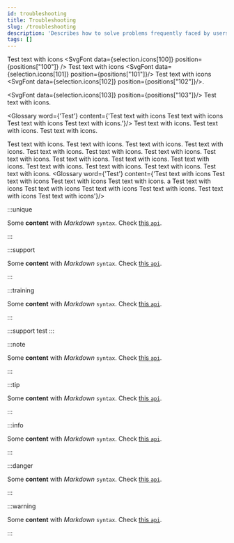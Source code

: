 ```yaml
---
id: troubleshooting
title: Troubleshooting
slug: /troubleshooting
description: 'Describes how to solve problems frequently faced by users'
tags: []
---
```




Test text with icons <SvgFont data={selection.icons[100]} position={positions["100"]} /> 
Test text with icons <SvgFont data={selection.icons[101]} position={positions["101"]}/> 
Test text with icons <SvgFont data={selection.icons[102]} position={positions["102"]}/>.

<SvgFont data={selection.icons[103]} position={positions["103"]}/> Test text with icons. 


<Glossary word={'Test'} content={'Test text with icons Test text with icons Test text with icons Test text with icons.'}/>  Test text with icons. Test text with icons. Test text with icons.

Test text with icons. Test text with icons. Test text with icons. Test text with icons. Test text with icons. Test text with icons. Test text with icons. Test text with icons. Test text with icons.
Test text with icons. Test text with icons. Test text with icons. Test text with icons. Test text with icons. Test text with icons. <Glossary word={'Test'} content={'Test text with icons Test text with icons Test text with icons Test text with icons. a Test text with icons Test text with icons Test text with icons Test text with icons. Test text with icons Test text with icons'}/>


:::unique 

Some **content** with _Markdown_ `syntax`. Check [this `api`](#).

:::

:::support 

Some **content** with _Markdown_ `syntax`. Check [this `api`](#).

:::

:::training 

Some **content** with _Markdown_ `syntax`. Check [this `api`](#).

:::


:::support
  test
:::

:::note

Some **content** with _Markdown_ `syntax`. Check [this `api`](#).

:::

:::tip

Some **content** with _Markdown_ `syntax`. Check [this `api`](#).

:::

:::info

Some **content** with _Markdown_ `syntax`. Check [this `api`](#).

:::


:::danger

Some **content** with _Markdown_ `syntax`. Check [this `api`](#).

:::

:::warning

Some **content** with _Markdown_ `syntax`. Check [this `api`](#).

:::